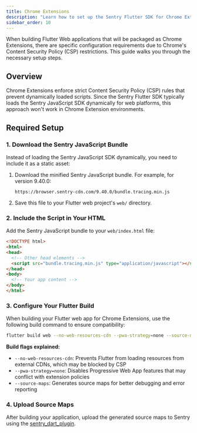 ```yaml
---
title: Chrome Extensions
description: "Learn how to set up the Sentry Flutter SDK for Chrome Extensions with Flutter Web."
sidebar_order: 10
---
```


When building Flutter Web applications that will be packaged as Chrome Extensions, there are specific configuration requirements due to Chrome's Content Security Policy (CSP) restrictions. This guide walks you through the necessary setup steps.

## Overview

Chrome Extensions enforce strict Content Security Policy (CSP) rules that prevent dynamically loaded scripts. Since the Sentry Flutter SDK typically loads the Sentry JavaScript SDK dynamically for web platforms, this approach won't work in Chrome Extension environments.

## Required Setup

### 1. Download the Sentry JavaScript Bundle

Instead of loading the Sentry JavaScript SDK dynamically, you need to include it as a static asset:

1. Download the minified Sentry JavaScript bundle. For example, for version 9.40.0:
   ```
   https://browser.sentry-cdn.com/9.40.0/bundle.tracing.min.js
   ```

2. Save this file to your Flutter web project's `web/` directory.

### 2. Include the Script in Your HTML

Add the Sentry JavaScript bundle to your `web/index.html` file:

```html {filename:web/index.html}
<!DOCTYPE html>
<html>
<head>
  <!-- Other head elements -->
  <script src="bundle.tracing.min.js" type="application/javascript"></script>
</head>
<body>
  <!-- Your app content -->
</body>
</html>
```

### 3. Configure Your Flutter Build

When building your Flutter web app for Chrome Extensions, use the following build command to ensure compatibility:

```bash
flutter build web --no-web-resources-cdn --pwa-strategy=none --source-maps
```

**Build flags explained:**
- `--no-web-resources-cdn`: Prevents Flutter from loading resources from external CDNs, which may be blocked by CSP
- `--pwa-strategy=none`: Disables Progressive Web App features that may conflict with extension policies
- `--source-maps`: Generates source maps for better debugging and error reporting

### 4. Upload Source Maps

After building your application, upload the generated source maps to Sentry using the [sentry_dart_plugin](/platforms/dart/guides/flutter/debug-symbols/dart-plugin/).
